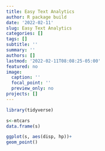 ```yaml
---
title: Easy Text Analytics
author: R package build
date: '2022-02-11'
slug: Easy Text Analytics
categories: []
tags: []
subtitle: ''
summary: ''
authors: []
lastmod: '2022-02-11T08:08:25-05:00'
featured: no
image:
  caption: ''
  focal_point: ''
  preview_only: no
projects: []
---
```


```r
library(tidyverse)


```

```r
s<-mtcars
data.frame(s)

```

```r
ggplot(s, aes(disp, hp))+
geom_point()

```

